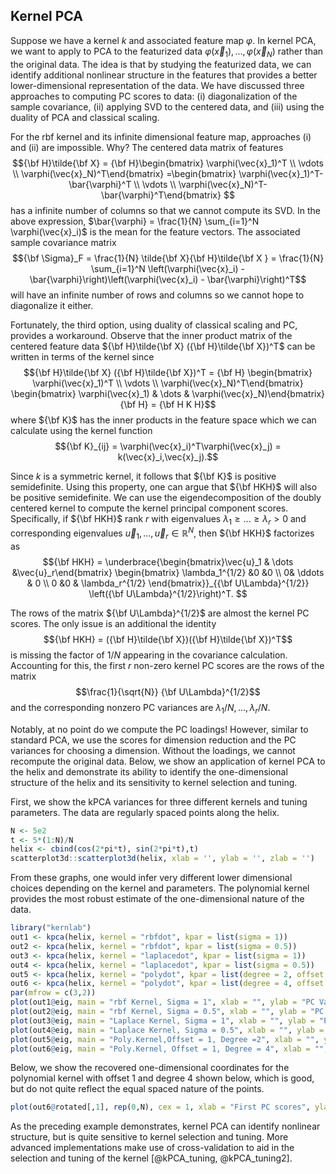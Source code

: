 ## Kernel PCA

Suppose we have a kernel $k$ and associated feature map $\varphi$.  In kernel PCA, we want to apply to PCA to the featurized data $\varphi(\vec{x}_1),\dots,\varphi(\vec{x}_N)$ rather than the original data.  The idea is that by studying the featurized data, we can identify additional nonlinear structure in the features that provides a better lower-dimensional representation of the data.  We have discussed three approaches to computing PC scores to data: (i) diagonalization of the sample covariance, (ii) applying SVD to the centered data, and (iii) using the duality of PCA and classical scaling.  

For the rbf kernel and its infinite dimensional feature map, approaches (i) and (ii) are impossible. Why? The centered data matrix of features $${\bf H}\tilde{\bf X} = {\bf H}\begin{bmatrix} \varphi(\vec{x}_1)^T \\ \vdots \\ \varphi(\vec{x}_N)^T\end{bmatrix} =\begin{bmatrix} \varphi(\vec{x}_1)^T-\bar{\varphi}^T \\ \vdots \\ \varphi(\vec{x}_N)^T-\bar{\varphi}^T\end{bmatrix} $$
has a infinite number of columns so that we cannot compute its SVD.  In the above expression, $\bar{\varphi} = \frac{1}{N} \sum_{i=1}^N \varphi(\vec{x}_i)$ is the mean for the feature vectors.  The associated sample covariance matrix $${\bf \Sigma}_F = \frac{1}{N} \tilde{\bf X}{\bf H}\tilde{\bf X } = \frac{1}{N} \sum_{i=1}^N \left(\varphi(\vec{x}_i) - \bar{\varphi}\right)\left(\varphi(\vec{x}_i) - \bar{\varphi}\right)^T$$ will have an infinite number of rows and columns so we cannot hope to diagonalize it either.  

Fortunately, the third option, using duality of classical scaling and PC, provides a workaround.  Observe that the inner product matrix of the centered feature data ${\bf H}\tilde{\bf X} ({\bf H}\tilde{\bf X})^T$ can be written in terms of the kernel since 
$${\bf H}\tilde{\bf X} ({\bf H}\tilde{\bf X})^T = {\bf H} \begin{bmatrix} \varphi(\vec{x}_1)^T \\ \vdots \\ \varphi(\vec{x}_N)^T\end{bmatrix} \begin{bmatrix} \varphi(\vec{x}_1) & \dots & \varphi(\vec{x}_N)\end{bmatrix} {\bf H} = {\bf H K H}$$
where ${\bf K}$ has the inner products in the feature space which we can calculate using the kernel function $${\bf K}_{ij} = \varphi(\vec{x}_i)^T\varphi(\vec{x}_j) = k(\vec{x}_i,\vec{x}_j).$$

Since $k$ is a symmetric kernel, it follows that ${\bf K}$ is positive semidefinite. Using this property, one can argue that ${\bf HKH}$ will also be positive semidefinite.  We can use the  eigendecomposition of the doubly centered kernel to compute the kernel principal component scores. Specifically, if ${\bf HKH}$ rank $r$ with eigenvalues $\lambda_1\ge \dots \ge \lambda_r >0$ and corresponding eigenvalues $\vec{u}_1,\dots,\vec{u}_r \in \mathbb{R}^N$, then ${\bf HKH}$ factorizes as $${\bf HKH} = \underbrace{\begin{bmatrix}\vec{u}_1 & \dots &\vec{u}_r\end{bmatrix} \begin{bmatrix} \lambda_1^{1/2} &0 &0 \\ 0& \ddots & 0 \\ 0 &0 & \lambda_r^{1/2} \end{bmatrix}}_{{\bf U\Lambda}^{1/2}} \left({\bf U\Lambda}^{1/2}\right)^T. $$

The rows of the matrix ${\bf U\Lambda}^{1/2}$ are almost the kernel PC scores.  The only issue is an additional the identity $${\bf HKH} = ({\bf H}\tilde{\bf X})({\bf H}\tilde{\bf X})^T$$ is missing the factor of $1/N$ appearing in the covariance calculation.  Accounting for this, the first $r$ non-zero kernel PC scores are the rows of the matrix $$\frac{1}{\sqrt{N}} {\bf U\Lambda}^{1/2}$$ and the corresponding nonzero PC variances are $\lambda_1/N,\dots,\lambda_r/N.$  

Notably, at no point do we compute the PC loadings! However, similar to standard PCA, we use the scores for dimension reduction and the PC variances for choosing a dimension.  Without the loadings, we cannot recompute the original data.  Below, we show an application of kernel PCA to the helix and demonstrate its ability to identify the one-dimensional structure of the helix and its sensitivity to kernel selection and tuning.

::: {.example #kpca-helix name="Kernel PCA applied to the Helix"}

First, we show the kPCA variances for three different kernels and tuning parameters.  The data are regularly spaced points along the helix.  

```r
N <- 5e2
t <- 5*(1:N)/N
helix <- cbind(cos(2*pi*t), sin(2*pi*t),t)
scatterplot3d::scatterplot3d(helix, xlab = '', ylab = '', zlab = '')
```

From these graphs, one would infer very different lower dimensional choices depending on the kernel and parameters. The polynomial kernel provides the most robust estimate of the one-dimensional nature of the data.


```r
library("kernlab")
out1 <- kpca(helix, kernel = "rbfdot", kpar = list(sigma = 1))
out2 <- kpca(helix, kernel = "rbfdot", kpar = list(sigma = 0.5))
out3 <- kpca(helix, kernel = "laplacedot", kpar = list(sigma = 1))
out4 <- kpca(helix, kernel = "laplacedot", kpar = list(sigma = 0.5))
out5 <- kpca(helix, kernel = "polydot", kpar = list(degree = 2, offset =1 ))
out6 <- kpca(helix, kernel = "polydot", kpar = list(degree = 4, offset = 1))
par(mfrow = c(3,2))
plot(out1@eig, main = "rbf Kernel, Sigma = 1", xlab = "", ylab = "PC Variance")
plot(out2@eig, main = "rbf Kernel, Sigma = 0.5", xlab = "", ylab = "PC Variance")
plot(out3@eig, main = "Laplace Kernel, Sigma = 1", xlab = "", ylab = "PC Variance")
plot(out4@eig, main = "Laplace Kernel, Sigma = 0.5", xlab = "", ylab = "PC Variance")
plot(out5@eig, main = "Poly.Kernel,Offset = 1, Degree =2", xlab = "", ylab = "PC Variance")
plot(out6@eig, main = "Poly.Kernel, Offset = 1, Degree = 4", xlab = "", ylab = "PC Variance")
```

Below, we show the recovered one-dimensional coordinates for the polynomial kernel with offset 1 and degree 4 shown below, which is good, but do not quite reflect the equal spaced nature of the points.

```r
plot(out6@rotated[,1], rep(0,N), cex = 1, xlab = "First PC scores", ylab = '')

```

:::

As the preceding example demonstrates, kernel PCA can identify nonlinear structure, but is quite sensitive to kernel selection and tuning.  More advanced implementations make use of cross-validation to aid in the selection and tuning of the kernel [@kPCA_tuning, @kPCA_tuning2].